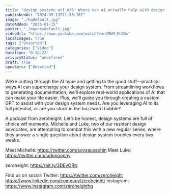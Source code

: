 ```yaml
---
title: "design systems wtf #26: Where can AI actually help with design systems?"
publishedAt: "2024-09-13T11:58:18Z"
image: "./hqdefault.jpg"
dateAdded: "2025-01-15"
poster: "./maxresdefault.jpg"
videoUrl: "https://www.youtube.com/watch?v=nVMbM-MnD3w"
localImages: true
tags: ["Unsorted"]
categories: ["Video"]
duration: "0:28:22"
privacyStatus: "undefined"
draft: true
speakers: ["Unsorted"]
---
```

We’re cutting through the AI hype and getting to the good stuff—practical ways AI can supercharge your design system. From streamlining workflows to generating documentation, we’ll explore real-world applications of AI that can make your life easier. Plus, we’ll guide you through creating a custom GPT to assist with your design system needs. Are you leveraging AI to its full potential, or are you stuck in the buzzword bubble?

A podcast from zeroheight. Let’s be honest, design systems are full of choice wtf moments. Michelle and Luke, two of our resident design advocates, are attempting to combat this with a new regular series, where they answer a single question about design system troubles every two weeks.

Meet Michelle: https://twitter.com/soysaucechin
Meet Luke: https://twitter.com/lurkmoophy

zeroheight: https://bit.ly/3DEvORN

Find us on social:
Twitter: https://twitter.com/zeroheight
https://www.linkedin.com/company/zeroheight/
Instagram: https://www.instagram.com/zeroheighthq
